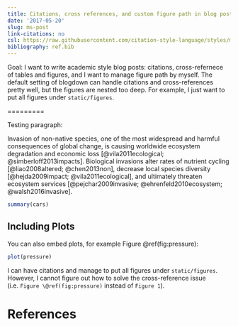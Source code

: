 ```yaml
---
title: Citations, cross references, and custom figure path in blog post 
date: '2017-05-20'
slug: ms-post
link-citations: no
csl: https://raw.githubusercontent.com/citation-style-language/styles/master/global-ecology-and-biogeography.csl
bibliography: ref.bib
---
```


Goal: I want to write academic style blog posts: citations, cross-refernece of tables and figures, and I want to manage figure path by myself. The default setting of blogdown can handle citations and cross-references pretty well, but the figures are nested too deep. For example, I just want to put all figures under `static/figures`.

=========

Testing paragraph:

Invasion of non-native species, one of the most widespread and harmful consequences of global change, is causing worldwide ecosystem degradation and economic loss [@vila2011ecological; @simberloff2013impacts]. Biological invasions alter rates of nutrient cycling [@liao2008altered; @chen2013non], decrease local species diversity [@hejda2009impact; @vila2011ecological], and ultimately threaten ecosystem services [@pejchar2009invasive; @ehrenfeld2010ecosystem; @walsh2016invasive]. 

```r
summary(cars)
```

## Including Plots

You can also embed plots, for example Figure \@ref(fig:pressure):

```r
plot(pressure)
```

I can have citations and manage to put all figures under `static/figures`. However, I cannot figure out how to solve the cross-reference issue (i.e. `Figure \@ref(fig:pressure)` instead of `Figure 1`).

# References

